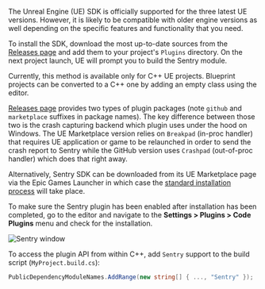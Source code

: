 The Unreal Engine (UE) SDK is officially supported for the three latest UE versions. However, it is likely to be compatible with older engine versions as well depending on the specific features and functionality that you need.

To install the SDK, download the most up-to-date sources from the [Releases page](https://github.com/getsentry/sentry-unreal/releases) and add them to your project's `Plugins` directory. On the next project launch, UE will prompt you to build the Sentry module.

<Note>

Currently, this method is available only for C++ UE projects. Blueprint projects can be converted to a C++ one by adding an empty class using the editor.

</Note>

<Note>

[Releases page](https://github.com/getsentry/sentry-unreal/releases) provides two types of plugin packages (note `github` and `marketplace` suffixes in package names). The key difference between those two is the crash capturing backend which plugin uses under the hood on Windows. The UE Marketplace version relies on `Breakpad` (in-proc handler) that requires UE application or game to be relaunched in order to send the crash report to Sentry while the GitHub version uses `Crashpad` (out-of-proc handler) which does that right away.

</Note>

Alternatively, Sentry SDK can be downloaded from its UE Marketplace page via the Epic Games Launcher in which case the [standard installation process](https://docs.unrealengine.com/5.2/en-US/working-with-plugins-in-unreal-engine/#installingpluginsfromtheunrealenginemarketplace) will take place.

To make sure the Sentry plugin has been enabled after installation has been completed, go to the editor and navigate to the **Settings > Plugins > Code Plugins** menu and check for the installation.

![Sentry window](unreal_plugins_window.png)

To access the plugin API from within C++,
add `Sentry` support to the build script (`MyProject.build.cs`):

```csharp
PublicDependencyModuleNames.AddRange(new string[] { ..., "Sentry" });
```
